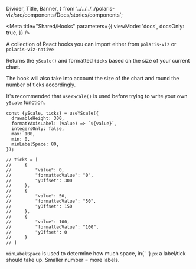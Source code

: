 
  Divider,
  Title,
  Banner,
} from '../../../../polaris-viz/src/components/Docs/stories/components';

<Meta
  title="Shared/Hooks"
  parameters={{
    viewMode: 'docs',
    docsOnly: true,
  }}
/>

<Title>🪝 Hooks</Title>

A collection of React hooks you can import either from `polaris-viz` or `polaris-viz-native`

<Title type="h3">
  <code>useYScale()</code>
</Title>

Returns the <code>yScale()</code> and formatted <code>ticks</code> based on the size of your current chart.

The hook will also take into account the size of the chart and round the number of ticks accordingly.

<Banner type="Info">
  It's recommended that <code>useYScale()</code> is used before trying to write
  your own <code>yScale</code> function.
</Banner>

```tsx
const {yScale, ticks} = useYScale({
  drawableHeight: 300,
  formatYAxisLabel: (value) => `${value}`,
  integersOnly: false,
  max: 100,
  min: 0,
  minLabelSpace: 80,
});

// ticks = [
//     {
//         "value": 0,
//         "formattedValue": "0",
//         "yOffset": 300
//     },
//     {
//         "value": 50,
//         "formattedValue": "50",
//         "yOffset": 150
//     },
//     {
//         "value": 100,
//         "formattedValue": "100",
//         "yOffset": 0
//     }
// ]
```

<p>
  <code>minLabelSpace</code> is used to determine how much space, in{' '}
  <code>px</code> a label/tick should take up. Smaller number = more labels.
</p>
